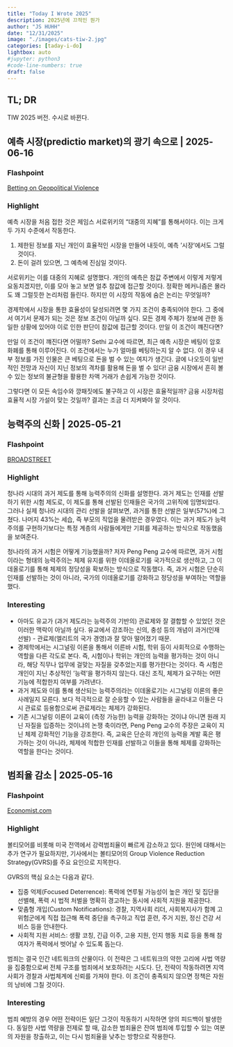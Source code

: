 ```yaml
---
title: "Today I Wrote 2025" 
description: 2025년에 끄적인 뭔가 
author: "JS HUHH"
date: "12/31/2025"
image: "./images/cats-tiw-2.jpg"
categories: [taday-i-do]
lightbox: auto
#jupyter: python3
#code-line-numbers: true
draft: false
---
```


## TL; DR
TIW 2025 버전. 수시로 바뀐다. 

## 예측 시장(predictio market)의 광기 속으로 | 2025-06-16

### Flashpoint
[Betting on Geopolitical Violence](https://rajivsethi.substack.com/p/betting-on-geopolitical-violence)

### Highlight
예측 시장을 처음 접한 것은 제임스 서로위키의 "대중의 지혜"를 통해서이다. 이는 크게 두 가지 수준에서 작동한다. 

  1. 제한된 정보를 지닌 개인이 효율적인 시장을 만들어 내듯이, 예측 '시장'에서도 그럴 것이다. 
  2. 돈이 걸려 있으면, 그 예측에 진심일 것이다. 

서로위키는 이를 대중의 지혜로 설명했다. 개인의 예측은 참값 주변에서 이렇게 저렇게 요동치겠지만, 이를 모아 놓고 보면 얼추 참값에 접근할 것이다. 정확한 메커니즘은 몰라도 꽤 그럴듯한 논리처럼 들린다. 하지만 이 시장의 작동에 숨은 논리는 무엇일까? 

경제학에서 시장을 통한 효율성이 달성되려면 몇 가지 조건이 충족되어야 한다. 그 중에서 여기서 문제가 되는 것은 정보 조건이 아닐까 싶다. 모든 경제 주체가 정보에 관한 동일한 상황에 있어야 이로 인한 판단이 참값에 접근할 것이다. 만일 이 조건이 꺠진다면? 

만일 이 조건이 꺠진다면 어떨까? Sethi 교수에 따르면, 최근 예측 시장은 베팅이 암호 화폐를 통해 이루어진다. 이 조건에서는 누가 얼마를 베팅하는지 알 수 없다. 이 경우 내부 정보를 가진 인물은 큰 베팅으로 돈을 벌 수 있는 여지가 생긴다. 글에 나오듯이 일반적인 전망과 자신이 지닌 정보의 격차를 활용해 돈을 벌 수 있다! 금융 시장에서 흔히 볼 수 있는 정보의 불균형을 활용한 차액 거래가 손쉽게 가능한 것이다. 

그렇다면 이 모든 속임수와 깡패짓에도 불구하고 이 시장은 효율적일까? 금융 시장처럼 효율적 시장 가설이 맞는 것일까? 결과는 조금 더 지켜봐야 알 것이다. 


## 능력주의 신화 | 2025-05-21

### Flashpoint
  
[BROADSTREET](https://www.broadstreet.blog/p/the-myth-of-meritocracy-how-exams)

### Highlight

청나라 시대의 과거 제도를 통해 능력주의의 신화를 설명한다. 과거 제도는 인재를 선발하기 위한 시험 제도로, 이 제도를 통해 선발된 인재들은 국가의 고위직에 임명되었다. 그러나 실제 청나라 시대의 관리 선발을 살펴보면, 과거를 통한 선발은 일부(57%)에 그쳤다. 나머지 43%는 세습, 즉 부모의 직업을 물려받은 경우였다. 이는 과거 제도가 능력주의를 구현하기보다는 특정 계층의 사람들에게만 기회를 제공하는 방식으로 작동했음을 보여준다.

청나라의 과거 시험은 어떻게 기능했을까? 저자 Peng Peng 교수에 따르면, 과거 시험이라는 형태의 능력주의는 체제 유지를 위한 이데올로기를 국가적으로 생산하고, 그 이데올로기를 통해 체제의 정당성을 확보하는 방식으로 작동했다. 즉, 과거 시험은 단순히 인재를 선발하는 것이 아니라, 국가의 이데올로기를 강화하고 정당성을 부여하는 역할을 했다.

### Interesting

- 아마도 유교가 (과거 제도라는 능력주의 기반의) 관료제와 잘 결합할 수 있었던 것은 이러한 맥락이 아닐까 싶다. 유교에서 강조하는 신의, 충성 등의 개념이 과거(인재 선발) - 관료제(엘리트의 국가 경영)과 잘 맞아 떨어졌기 때문. 
- 경제학에서는 시그널링 이론을 통해서 이른바 시험, 학위 등이 사회적으로 수행하는 역할을 다른 각도로 본다. 즉, 시험이나 학위는 개인의 능력을 평가하는 것이 아니라, 해당 직무나 업무에 걸맞는 자질을 갖추었는지를 평가한다는 것이다. 즉 시험은 개인이 지닌 추상적인 '능력'을 평가하지 않는다. 대신 조직, 체제가 요구하는 어떤 기능에 적합한지 여부를 가려낸다. 
- 과거 제도와 이를 통해 생산되는 능력주의라는 이데올로기는 시그널링 이론의 좋은 사례일지 모른다. 보다 적극적으로 잘 순응할 수 있는 사람들을 골라내고 이들은 다시 관료로 등용함으로써 관료제라는 체제가 강화된다. 
- 기존 시그널링 이론이 교육이 (측정 가능한) 능력을 강화하는 것이냐 아니면 원래 지닌 자질을 입증하는 것이냐의 논쟁 축이라면, Peng Peng 교수의 주장은 교육이 지닌 체제 강화적인 기능을 강조한다. 즉, 교육은 단순히 개인의 능력을 계발 혹은 평가하는 것이 아니라, 체제에 적합한 인재를 선발하고 이들을 통해 체제를 강화하는 역할을 한다는 것이다.

## 범죄율 감소 | 2025-05-16

### Flashpoint
  
[Economist.com](https://www.economist.com/united-states/2025/05/15/violent-crime-is-falling-rapidly-across-america)

### Highlight

볼티모어를 비롯해 미국 전역에서 강력범죄율이 빠르게 감소하고 있다. 원인에 대해서는 추가 연구가 필요하지만, 기사에서는 볼티모어의 Group Violence Reduction Strategy(GVRS)를 주요 요인으로 지목한다.

GVRS의 핵심 요소는 다음과 같다.

- 집중 억제(Focused Deterrence): 폭력에 연루될 가능성이 높은 개인 및 집단을 선별해, 폭력 시 법적 처벌을 명확히 경고하는 동시에 사회적 지원을 제공한다.
- 맞춤형 개입(Custom Notifications): 경찰, 지역사회 리더, 사회복지사가 함께 고위험군에게 직접 접근해 폭력 중단을 촉구하고 직업 훈련, 주거 지원, 정신 건강 서비스 등을 안내한다.
- 사회적 지원 서비스: 생활 코칭, 긴급 이주, 고용 지원, 인지 행동 치료 등을 통해 참여자가 폭력에서 벗어날 수 있도록 돕는다.

범죄는 결국 인간 네트워크의 산물이다. 이 전략은 그 네트워크의 약한 고리에 사법 역량을 집중함으로써 전체 구조를 범죄에서 보호하려는 시도다. 단, 전략이 작동하려면 지역사회가 경찰과 사법체계에 신뢰를 가져야 한다. 이 조건이 충족되지 않으면 정책은 자원의 낭비에 그칠 것이다.

### Interesting

범죄 예방의 경우 어떤 전략이든 일단 그것이 작동하기 시작하면 양의 피드백이 발생한다. 동일한 사법 역량을 전제로 할 때, 감소한 범죄율은 잔여 범죄에 투입할 수 있는 여분의 자원을 창출하고, 이는 다시 범죄율을 낮추는 방향으로 작용한다.
